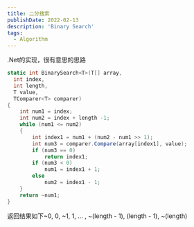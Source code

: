 ```yaml
---
title: 二分搜索
publishDate: 2022-02-13
description: 'Binary Search'
tags:
  - Algorithm
---
```

.Net的实现，很有意思的思路
```csharp
static int BinarySearch<T>(T[] array,
  int index,
  int length,
  T value,
  TComparer<T> comparer)
{
    int num1 = index;
    int num2 = index + length -1;
    while (num1 <= num2)
    {
        int index1 = num1 + (num2 - num1 >> 1);
        int num3 = comparer.Compare(array[index1], value);
        if (num3 == 0)
            return index1;
        if (num3 < 0)
            num1 = index1 + 1;
        else
            num2 = index1 - 1;
    }
    return ~num1;
}
```
返回结果如下~0, 0, ~1, 1, ... , ~(length - 1), (length - 1), ~(length)

